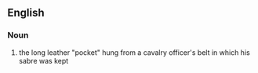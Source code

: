 ==English==
===Noun===
# the long leather "pocket" hung from a cavalry officer's belt in which his sabre was kept